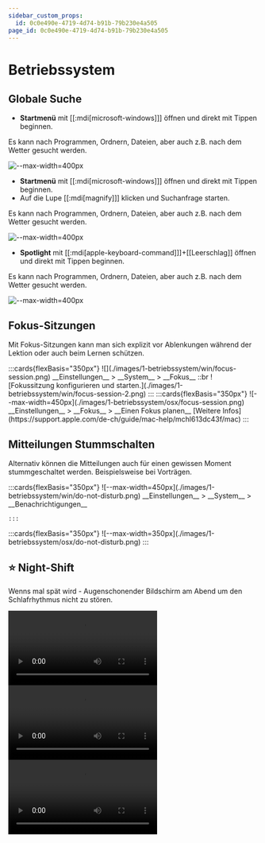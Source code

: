 ```yaml
---
sidebar_custom_props:
  id: 0c0e490e-4719-4d74-b91b-79b230e4a505
page_id: 0c0e490e-4719-4d74-b91b-79b230e4a505
---
```


# Betriebssystem

## Globale Suche

<OsTabs>
  <TabItem value="win11">

- **Startmenü** mit [[:mdi[microsoft-windows]]] öffnen und direkt mit Tippen beginnen.

Es kann nach Programmen, Ordnern, Dateien, aber auch z.B. nach dem Wetter gesucht werden.

![--max-width=400px](/img/byod-basics/win11/global-search.png)

</TabItem>
  <TabItem value="win10">

- **Startmenü** mit [[:mdi[microsoft-windows]]] öffnen  und direkt mit Tippen beginnen.
- Auf die Lupe [[:mdi[magnify]]] klicken und Suchanfrage starten.

Es kann nach Programmen, Ordnern, Dateien, aber auch z.B. nach dem Wetter gesucht werden.

![--max-width=400px](/img/byod-basics/win/global_search.png)

</TabItem>
<TabItem value="mac">


- **Spotlight** mit [[:mdi[apple-keyboard-command]]]+[[Leerschlag]] öffnen und direkt mit Tippen beginnen.

Es kann nach Programmen, Ordnern, Dateien, aber auch z.B. nach dem Wetter gesucht werden.

![--max-width=400px](/img/byod-basics/osx/global_search.png)
</TabItem>
</OsTabs>

## Fokus-Sitzungen

Mit Fokus-Sitzungen kann man sich explizit vor Ablenkungen während der Lektion oder auch beim Lernen schützen.

<OsTabs>
  <TabItem value="win11">
    :::cards{flexBasis="350px"}
    ![](./images/1-betriebssystem/win/focus-session.png)
    __Einstellungen__ > __System__ > __Fokus__
    ::br
    ![Fokussitzung konfigurieren und starten.](./images/1-betriebssystem/win/focus-session-2.png)
    :::
  </TabItem>
  <TabItem value="mac">
    :::cards{flexBasis="350px"}
    ![--max-width=450px](./images/1-betriebssystem/osx/focus-session.png)
    __Einstellungen__ > __Fokus__ > __Einen Fokus planen__
    [Weitere Infos](https://support.apple.com/de-ch/guide/mac-help/mchl613dc43f/mac)
    :::
  </TabItem>
</OsTabs>

## Mitteilungen Stummschalten
Alternativ können die Mitteilungen auch für einen gewissen Moment stummgeschaltet werden. Beispielsweise bei Vorträgen.

<OsTabs>
  <TabItem value="win11">
    :::cards{flexBasis="350px"}
      ![--max-width=450px](./images/1-betriebssystem/win/do-not-disturb.png)
      __Einstellungen__ > __System__ > __Benachrichtigungen__
   
    :::
  </TabItem>
  <TabItem value="mac">
    :::cards{flexBasis="350px"}
    ![--max-width=350px](./images/1-betriebssystem/osx/do-not-disturb.png)
    :::

  </TabItem>
</OsTabs>

## ⭐ Night-Shift

Wenns mal spät wird - Augenschonender Bildschirm am Abend um den Schlafrhythmus nicht zu stören.

<OsTabs>
  <TabItem value="win11">
    <Video src={useBaseUrl('/img/byod-basics/win11/nightshift.mp4')} />
  </TabItem>
  <TabItem value="win10">
    <Video src={useBaseUrl('/img/byod-basics/win/nightshift.mp4')} />
  </TabItem>
  <TabItem value="mac">
    <Video src={useBaseUrl('/img/byod-basics/osx/nightshift.mp4')} />
    <details>
      <summary>Für ältere Versionen von macOS</summary>
      <Video src={useBaseUrl('/img/byod-basics/osx/nightshift_legacy.mp4')} />
    </details>
  </TabItem>
</OsTabs>
